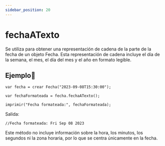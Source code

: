 ```yaml
---
sidebar_position: 20
---
```



# fechaATexto
Se utiliza para obtener una representación de cadena de la parte de la fecha de un objeto Fecha. Esta representación de cadena incluye el día de la semana, el mes, el día del mes y el año en formato legible.

## Ejemplo📝

```dummy
var fecha = crear Fecha("2023-09-08T15:30:00");

var fechaFormateada = fecha.fechaATexto();

imprimir("Fecha formateada:", fechaFormateada);
```
Salida:

```dummy
//Fecha formateada: Fri Sep 08 2023
```
Este método no incluye información sobre la hora, los minutos, los segundos ni la zona horaria, por lo que se centra únicamente en la fecha.